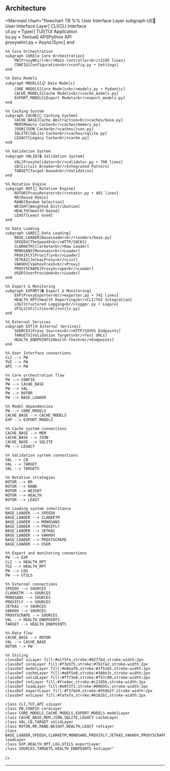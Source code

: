 ## Architecture

<Mermaid
  chart="flowchart TB
    %% User Interface Layer
    subgraph UI[🎯 User Interface Layer]
        CLI[CLI Interface<br/>cli.py • Typer]
        TUI[TUI Application<br/>tui.py • Textual]
        API[Python API<br/>proxywhirl.py • Async/Sync]
    end

    %% Core Orchestration
    subgraph CORE[⚙️ Core Orchestration]
        PW[ProxyWhirl<br/>Main Controller<br/>1195 lines]
        CONFIG[Configuration<br/>config.py • Settings]
    end

    %% Data Models
    subgraph MODELS[📋 Data Models]
        CORE_MODELS[Core Models<br/>models.py • Pydantic]
        CACHE_MODELS[Cache Models<br/>cache_models.py]
        EXPORT_MODELS[Export Models<br/>export_models.py]
    end

    %% Caching System
    subgraph CACHE[💾 Caching System]
        CACHE_BASE[Cache Abstraction<br/>caches/base.py]
        MEM[Memory Cache<br/>caches/memory.py]
        JSON[JSON Cache<br/>caches/json.py]
        SQLITE[SQLite Cache<br/>caches/sqlite.py]
        LEGACY[Legacy Cache<br/>cache.py]
    end

    %% Validation System
    subgraph VALID[🔒 Validation System]
        VAL[ProxyValidator<br/>validator.py • 788 lines]
        CB[Circuit Breaker<br/>Integrated Pattern]
        TARGET[Target-based<br/>Validation]
    end

    %% Rotation Engine
    subgraph ROT[🔄 Rotation Engine]
        ROTOR[ProxyRotator<br/>rotator.py • 402 lines]
        RR[Round Robin]
        RAND[Random Selection]
        WEIGHT[Weighted Distribution]
        HEALTH[Health-based]
        LEAST[Least Used]
    end

    %% Data Loading
    subgraph LOAD[📡 Data Loading]
        BASE_LOADER[BaseLoader<br/>loaders/base.py]
        SPEEDX[TheSpeedX<br/>HTTP/SOCKS]
        CLARKETM[Clarketm<br/>Raw Loader]
        MONOSANS[Monosans<br/>Loader]
        PROXIFLY[Proxifly<br/>Loader]
        JETKAI[JetkaiProxy<br/>List]
        VAKHOV[VakhovFresh<br/>Proxy]
        PROXYSCRAPE[ProxyScrape<br/>Loader]
        USER[UserProvided<br/>Loader]
    end

    %% Export & Monitoring
    subgraph EXPORT[� Export & Monitoring]
        EXP[ProxyExporter<br/>exporter.py • 742 lines]
        HEALTH_RPT[Health Reporting<br/>CLI/TUI Integration]
        LOG[Structured Logging<br/>logger.py • Loguru]
        UTILS[Utilities<br/>utils.py]
    end

    %% External Services
    subgraph EXT[🌐 External Services]
        SOURCES[Proxy Sources<br/>HTTP/SOCKS Endpoints]
        TARGETS[Validation Targets<br/>Test URLs]
        HEALTH_ENDPOINTS[Health Check<br/>Endpoints]
    end

    %% User Interface connections
    CLI --> PW
    TUI --> PW
    API --> PW

    %% Core orchestration flow
    PW --> CONFIG
    PW --> CACHE_BASE
    PW --> VAL
    PW --> ROTOR
    PW --> BASE_LOADER

    %% Model dependencies
    PW --> CORE_MODELS
    CACHE_BASE --> CACHE_MODELS
    EXP --> EXPORT_MODELS

    %% Cache system connections
    CACHE_BASE --> MEM
    CACHE_BASE --> JSON
    CACHE_BASE --> SQLITE
    PW --> LEGACY

    %% Validation system connections
    VAL --> CB
    VAL --> TARGET
    VAL --> TARGETS

    %% Rotation strategies
    ROTOR --> RR
    ROTOR --> RAND
    ROTOR --> WEIGHT
    ROTOR --> HEALTH
    ROTOR --> LEAST

    %% Loading system inheritance
    BASE_LOADER --> SPEEDX
    BASE_LOADER --> CLARKETM
    BASE_LOADER --> MONOSANS
    BASE_LOADER --> PROXIFLY
    BASE_LOADER --> JETKAI
    BASE_LOADER --> VAKHOV
    BASE_LOADER --> PROXYSCRAPE
    BASE_LOADER --> USER

    %% Export and monitoring connections
    PW --> EXP
    CLI --> HEALTH_RPT
    TUI --> HEALTH_RPT
    PW --> LOG
    PW --> UTILS

    %% External connections
    SPEEDX --> SOURCES
    CLARKETM --> SOURCES
    MONOSANS --> SOURCES
    PROXIFLY --> SOURCES
    JETKAI --> SOURCES
    VAKHOV --> SOURCES
    PROXYSCRAPE --> SOURCES
    VAL --> HEALTH_ENDPOINTS
    TARGET --> HEALTH_ENDPOINTS

    %% Data flow
    CACHE_BASE --> ROTOR
    VAL --> CACHE_BASE
    ROTOR --> PW

    %% Styling
    classDef uiLayer fill:#e1f5fe,stroke:#0277bd,stroke-width:2px
    classDef coreLayer fill:#f3e5f5,stroke:#7b1fa2,stroke-width:2px
    classDef modelLayer fill:#e8eaf6,stroke:#3f51b5,stroke-width:2px
    classDef cacheLayer fill:#e8f5e8,stroke:#388e3c,stroke-width:2px
    classDef validLayer fill:#fff3e0,stroke:#f57c00,stroke-width:2px
    classDef rotLayer fill:#fce4ec,stroke:#c2185b,stroke-width:2px
    classDef loadLayer fill:#e0f2f1,stroke:#00695c,stroke-width:2px
    classDef exportLayer fill:#f1f8e9,stroke:#558b2f,stroke-width:2px
    classDef extLayer fill:#fafafa,stroke:#616161,stroke-width:2px

    class CLI,TUI,API uiLayer
    class PW,CONFIG coreLayer
    class CORE_MODELS,CACHE_MODELS,EXPORT_MODELS modelLayer
    class CACHE_BASE,MEM,JSON,SQLITE,LEGACY cacheLayer
    class VAL,CB,TARGET validLayer
    class ROTOR,RR,RAND,WEIGHT,HEALTH,LEAST rotLayer
    class BASE_LOADER,SPEEDX,CLARKETM,MONOSANS,PROXIFLY,JETKAI,VAKHOV,PROXYSCRAPE,USER loadLayer
    class EXP,HEALTH_RPT,LOG,UTILS exportLayer
    class SOURCES,TARGETS,HEALTH_ENDPOINTS extLayer"
/>

---